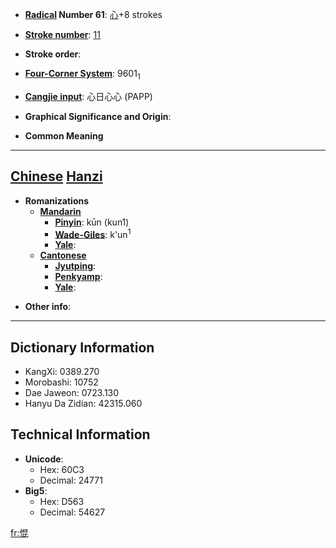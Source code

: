 * '''[[Wiktionary:Chinese radical index| Radical]] Number 61''': [[Wiktionary:Chinese radical index 心|心]]+8 strokes

* '''[[Wiktionary:Chinese total strokes index|Stroke number]]''': [[Wiktionary:Chinese total strokes index 11|11]]

* '''Stroke order''': 

* '''[[Wiktionary:Chinese four corner index|Four-Corner System]]''': 9601<sub>1</sub>

* '''[[Wiktionary:Chinese Cangjie index|Cangjie input]]''': 心日心心 (PAPP)

* '''Graphical Significance and Origin''': 

* '''Common Meaning'''

----

== [[Chinese]] [[Hanzi]] ==

* '''Romanizations'''
** '''[[Mandarin]]'''
*** '''[[Pinyin]]''': kūn (kun1)
*** '''[[Wade-Giles]]''': k'un<sup>1</sup>
*** '''[[Yale]]''': 
** '''[[Cantonese]]'''
*** '''[[Jyutping]]''':
*** '''[[Penkyamp]]''': 
*** '''[[Yale]]''': 

* '''Other info''': 

----

== Dictionary Information ==

* KangXi: 0389.270
* Morobashi: 10752
* Dae Jaweon: 0723.130
* Hanyu Da Zidian: 42315.060

== Technical Information ==

* '''Unicode''':
** Hex: 60C3
** Decimal: 24771
* '''Big5''':
** Hex: D563
** Decimal: 54627

[[fr:惃]]
